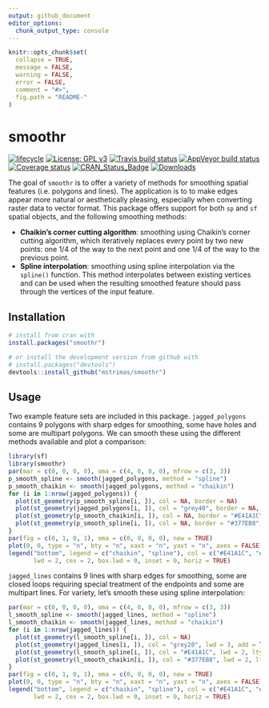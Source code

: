 ```yaml
---
output: github_document
editor_options: 
  chunk_output_type: console
---
```


<!-- README.md is generated from README.Rmd. Please edit that file -->

```r
knitr::opts_chunk$set(
  collapse = TRUE,
  message = FALSE,
  warning = FALSE,
  error = FALSE,
  comment = "#>",
  fig.path = "README-"
)
```

# smoothr

[![lifecycle](https://img.shields.io/badge/lifecycle-experimental-orange.svg)](https://www.tidyverse.org/lifecycle/#experimental)
[![License: GPL v3](https://img.shields.io/badge/License-GPL%20v3-blue.svg)](http://www.gnu.org/licenses/gpl-3.0)
[![Travis build status](https://travis-ci.org/mstrimas/smoothr.svg?branch=master)](https://travis-ci.org/mstrimas/smoothr)
[![AppVeyor build status](https://ci.appveyor.com/api/projects/status/github/mstrimas/smoothr?branch=master&svg=true)](https://ci.appveyor.com/project/mstrimas/smoothr)
[![Coverage status](https://codecov.io/gh/mstrimas/smoothr/branch/master/graph/badge.svg)](https://codecov.io/github/mstrimas/smoothr?branch=master)
[![CRAN\_Status\_Badge](http://www.r-pkg.org/badges/version/smoothr)](https://cran.r-project.org/package=smoothr)
[![Downloads](http://cranlogs.r-pkg.org/badges/grand-total/smoothr?color=brightgreen)](http://www.r-pkg.org/pkg/smoothr)

The goal of `smoothr` is to offer a variety of methods for smoothing spatial features (i.e. polygons and lines). The application is to to make edges appear more natural or aesthetically pleasing, especially when converting raster data to vector format. This package offers support for both `sp` and `sf` spatial objects, and the following smoothing methods:

- **Chaikin's corner cutting algorithm**: smoothing using Chaikin's corner cutting algorithm, which iteratively replaces every point by two new points: one 1/4 of the way to the next point and one 1/4 of the way to the previous point.
- **Spline interpolation**: smoothing using spline interpolation via the `spline()` function. This method interpolates between existing vertices and can be used when the resulting smoothed feature should pass through the vertices of the input feature.

## Installation

```r
# install from cran with
install.packages("smoothr")

# or install the development version from github with
# install.packages("devtools")
devtools::install_github("mstrimas/smoothr")
```

## Usage

Two example feature sets are included in this package. `jagged_polygons` contains 9 polygons with sharp edges for smoothing, some have holes and some are multipart polygons. We can smooth these using the different methods available and plot a comparison:

```r
library(sf)
library(smoothr)
par(mar = c(0, 0, 0, 0), oma = c(4, 0, 0, 0), mfrow = c(3, 3))
p_smooth_spline <- smooth(jagged_polygons, method = "spline")
p_smooth_chaikin <- smooth(jagged_polygons, method = "chaikin")
for (i in 1:nrow(jagged_polygons)) {
  plot(st_geometry(p_smooth_spline[i, ]), col = NA, border = NA)
  plot(st_geometry(jagged_polygons[i, ]), col = "grey40", border = NA, add = TRUE)
  plot(st_geometry(p_smooth_chaikin[i, ]), col = NA, border = "#E41A1C", lwd = 2, add = TRUE)
  plot(st_geometry(p_smooth_spline[i, ]), col = NA, border = "#377EB8", lwd = 2, add = TRUE)
}
par(fig = c(0, 1, 0, 1), oma = c(0, 0, 0, 0), new = TRUE)
plot(0, 0, type = "n", bty = "n", xaxt = "n", yaxt = "n", axes = FALSE)
legend("bottom", legend = c("chaikin", "spline"), col = c("#E41A1C", "#377EB8"),
       lwd = 2, cex = 2, box.lwd = 0, inset = 0, horiz = TRUE)
```

`jagged_lines` contains 9 lines with sharp edges for smoothing, some are closed loops requiring special treatment of the endpoints and some are multipart lines. For variety, let's smooth these using spline interpolation:

```r
par(mar = c(0, 0, 0, 0), oma = c(4, 0, 0, 0), mfrow = c(3, 3))
l_smooth_spline <- smooth(jagged_lines, method = "spline")
l_smooth_chaikin <- smooth(jagged_lines, method = "chaikin")
for (i in 1:nrow(jagged_lines)) {
  plot(st_geometry(l_smooth_spline[i, ]), col = NA)
  plot(st_geometry(jagged_lines[i, ]), col = "grey20", lwd = 3, add = TRUE)
  plot(st_geometry(l_smooth_spline[i, ]), col = "#E41A1C", lwd = 2, lty = 2, add = TRUE)
  plot(st_geometry(l_smooth_chaikin[i, ]), col = "#377EB8", lwd = 2, lty = 2, add = TRUE)
}
par(fig = c(0, 1, 0, 1), oma = c(0, 0, 0, 0), new = TRUE)
plot(0, 0, type = "n", bty = "n", xaxt = "n", yaxt = "n", axes = FALSE)
legend("bottom", legend = c("chaikin", "spline"), col = c("#E41A1C", "#377EB8"),
       lwd = 2, cex = 2, box.lwd = 0, inset = 0, horiz = TRUE)
```
